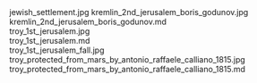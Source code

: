    
<PopImage className="sm:float-right clear-right m-auto sm:m-1 sm:ml-4" src={JPG_jewish_settlement_jpg} width={384} alt="jewish_settlement.jpg">
	jewish_settlement.jpg
</PopImage>
<PopImage className="sm:float-left clear-left m-auto sm:m-1 sm:mr-4" src={JPG_kremlin_2nd_jerusalem_boris_godunov_jpg} width={384} alt="kremlin_2nd_jerusalem_boris_godunov.jpg">
	kremlin_2nd_jerusalem_boris_godunov.jpg
</PopImage>
<div className="w-full md:max-w-[80rem] float-right italic">
	<MD_kremlin_2nd_jerusalem_boris_godunov_md />
	kremlin_2nd_jerusalem_boris_godunov.md
</div>
<PopImage className="sm:float-right clear-right m-auto sm:m-1 sm:ml-4" src={JPG_troy_1st_jerusalem_jpg} width={384} alt="troy_1st_jerusalem.jpg">
	troy_1st_jerusalem.jpg
</PopImage>
<div className="w-full md:max-w-[80rem] float-right italic">
	<MD_troy_1st_jerusalem_md />
	troy_1st_jerusalem.md
</div>
<PopImage className="sm:float-left clear-left m-auto sm:m-1 sm:mr-4" src={JPG_troy_1st_jerusalem_fall_jpg} width={384} alt="troy_1st_jerusalem_fall.jpg">
	troy_1st_jerusalem_fall.jpg
</PopImage>
<PopImage className="sm:float-right clear-right m-auto sm:m-1 sm:ml-4" src={JPG_troy_protected_from_mars_by_antonio_raffaele_calliano_1815_jpg} width={384} alt="troy_protected_from_mars_by_antonio_raffaele_calliano_1815.jpg">
	troy_protected_from_mars_by_antonio_raffaele_calliano_1815.jpg
</PopImage>
<div className="w-full md:max-w-[80rem] float-right italic">
	<MD_troy_protected_from_mars_by_antonio_raffaele_calliano_1815_md />
	troy_protected_from_mars_by_antonio_raffaele_calliano_1815.md
</div>
